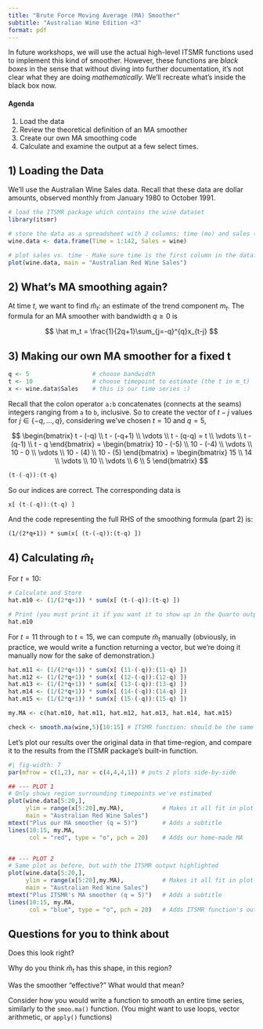 ```yaml
---
title: "Brute Force Moving Average (MA) Smoother"
subtitle: "Australian Wine Edition <3"
format: pdf
---
```


In future workshops, we will use the actual high-level ITSMR functions used to implement this kind of smoother.
However, these functions are *black boxes* in the sense that without diving into further documentation, it's not clear what they are doing *mathematically.* We'll recreate what's inside the black box now.

#### Agenda
1.    Load the data
2.    Review the theoretical definition of an MA smoother
3.    Create our own MA smoothing code
4.    Calculate and examine the output at a few select times.

## 1) Loading the Data

We'll use the Australian Wine Sales data. Recall that these data are dollar amounts, observed monthly from January 1980 to October 1991.

```r
# load the ITSMR package which contains the wine dataset
library(itsmr)  

# store the data as a spreadsheet with 2 columns: time (mo) and sales ($)
wine.data <- data.frame(Time = 1:142, Sales = wine)

# plot sales vs. time - Make sure time is the first column in the dataframe
plot(wine.data, main = "Australian Red Wine Sales")
```

## 2) What's MA smoothing again?

At time $t$, we want to find $\hat m_t$: an estimate of the trend component $m_t$.
The formula for an MA smoother with bandwidth $q\geq 0$ is

$$
\hat m_t = \frac{1}{2q+1}\sum_{j=-q}^{q}x_{t-j}
$$

## 3) Making our own MA smoother for a fixed t

```r
q <- 5                  # choose bandwidth
t <- 10                 # choose timepoint to estimate (the t in m_t)
x <- wine.data$Sales    # this is our time series :)
```

Recall that the colon operator `a:b` concatenates (connects at the seams) integers ranging from `a` to `b`, inclusive. So to create the vector of $t-j$ values for $j \in \{-q, \dots, q\}$, considering we've chosen $t=10$ and $q=5$,

$$
\begin{bmatrix}
t - (-q) \\ t - (-q+1) \\ \vdots \\ t - (q-q) = t \\ \vdots \\ t - (q-1) \\ t - q 
\end{bmatrix}
=
\begin{bmatrix}
10 - (-5) \\ 10 - (-4) \\ \vdots \\ 10 - 0 \\ \vdots \\ 10 - (4) \\ 10 - (5) 
\end{bmatrix}
=
\begin{bmatrix}
15 \\ 14 \\ \vdots \\ 10 \\ \vdots \\ 6 \\ 5 
\end{bmatrix}
$$

```r
(t-(-q)):(t-q)
```

So our indices are correct. The corresponding data is 

```r
x[ (t-(-q)):(t-q) ]
```

And the code representing the full RHS of the smoothing formula (part 2) is:

`(1/(2*q+1)) * sum(x[ (t-(-q)):(t-q) ])`

## 4) Calculating $\hat m_t$

For $t=10$:

```r
# Calculate and Store
hat.m10 <- (1/(2*q+1)) * sum(x[ (t-(-q)):(t-q) ])

# Print (you must print it if you want it to show up in the Quarto output)
hat.m10 
```

For $t=11$ through to $t=15$, we can compute $\hat m_t$ manually (obviously, in practice, we would write a function returning a vector, but we're doing it manually now for the sake of demonstration.)

```r
hat.m11 <- (1/(2*q+1)) * sum(x[ (11-(-q)):(11-q) ])
hat.m12 <- (1/(2*q+1)) * sum(x[ (12-(-q)):(12-q) ])
hat.m13 <- (1/(2*q+1)) * sum(x[ (13-(-q)):(13-q) ])
hat.m14 <- (1/(2*q+1)) * sum(x[ (14-(-q)):(14-q) ])
hat.m15 <- (1/(2*q+1)) * sum(x[ (15-(-q)):(15-q) ])

my.MA <- c(hat.m10, hat.m11, hat.m12, hat.m13, hat.m14, hat.m15)

check <- smooth.ma(wine,5)[10:15] # ITSMR function: should be the same as ours  
```

Let's plot our results over the original data in that time-region, and compare it to the results from the ITSMR package's built-in function.

```r
#| fig-width: 7
par(mfrow = c(1,2), mar = c(4,4,4,1)) # puts 2 plots side-by-side

## --- PLOT 1
# Only shows region surrounding timepoints we've estimated
plot(wine.data[5:20,],
     ylim = range(x[5:20],my.MA),           # Makes it all fit in plot window
     main = "Australian Red Wine Sales")   
mtext("Plus our MA smoother (q = 5)")       # Adds a subtitle
lines(10:15, my.MA,
      col = "red", type = "o", pch = 20)    # Adds our home-made MA


## --- PLOT 2
# Same plot as before, but with the ITSMR output highlighted
plot(wine.data[5:20,],
     ylim = range(x[5:20],my.MA),           # Makes it all fit in plot window
     main = "Australian Red Wine Sales")   
mtext("Plus ITSMR's MA smoother (q = 5)")   # Adds a subtitle
lines(10:15, my.MA,
      col = "blue", type = "o", pch = 20)   # Adds ITSMR function's output

```

## Questions for you to think about

Does this look right? 

Why do you think $\hat m_t$ has this shape, in this region? 

Was the smoother "effective?" What would that mean?

Consider how you would write a function to smooth an entire time series, 
similarly to the `smoo.ma()` function. (You might want to use loops, vector arithmetic, or `apply()` functions)




